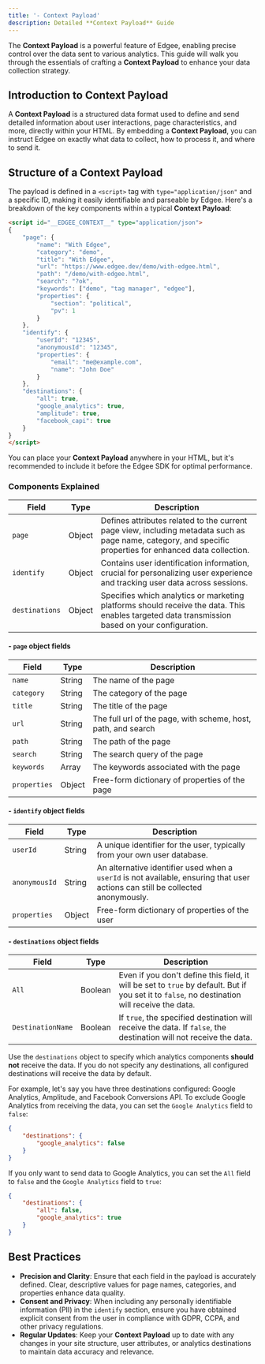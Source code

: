 ```yaml
---
title: '- Context Payload'
description: Detailed **Context Payload** Guide
---
```


The **Context Payload** is a powerful feature of Edgee, enabling precise control over the data sent to various analytics. This guide will walk 
you through the essentials of crafting a **Context Payload** to enhance your data collection strategy.

## Introduction to Context Payload

A **Context Payload** is a structured data format used to define and send detailed information about user interactions, 
page characteristics, and more, directly within your HTML. By embedding a **Context Payload**, you can instruct Edgee on exactly what data 
to collect, how to process it, and where to send it.

## Structure of a Context Payload

The payload is defined in a `<script>` tag with `type="application/json"` and a specific ID, making it easily identifiable and parseable by Edgee. 
Here's a breakdown of the key components within a typical **Context Payload**:

```html
<script id="__EDGEE_CONTEXT__" type="application/json">
{
    "page": {
        "name": "With Edgee",
        "category": "demo",
        "title": "With Edgee",
        "url": "https://www.edgee.dev/demo/with-edgee.html",
        "path": "/demo/with-edgee.html",
        "search": "?ok",
        "keywords": ["demo", "tag manager", "edgee"],
        "properties": {
            "section": "political",
            "pv": 1
        }
    },
    "identify": {
        "userId": "12345",
        "anonymousId": "12345",
        "properties": {
            "email": "me@example.com",
            "name": "John Doe"
        }
    },
    "destinations": {
        "all": true,
        "google_analytics": true,
        "amplitude": true,
        "facebook_capi": true
    }
}
</script>
```

<Note>You can place your **Context Payload** anywhere in your HTML, but it's recommended to include it before the Edgee SDK for optimal performance.</Note>

### Components Explained

Field | Type | Description
----- | ---- | ---
`page` | Object | Defines attributes related to the current page view, including metadata such as page name, category, and specific properties for enhanced data collection.
`identify` | Object | Contains user identification information, crucial for personalizing user experience and tracking user data across sessions.
`destinations` | Object | Specifies which analytics or marketing platforms should receive the data. This enables targeted data transmission based on your configuration.


#### - `page` object fields

Field | Type | Description
----- | ---- | ---
`name` | String | The name of the page
`category` | String | The category of the page
`title` | String | The title of the page
`url` | String | The full url of the page, with scheme, host, path, and search
`path` | String | The path of the page
`search` | String | The search query of the page
`keywords` | Array | The keywords associated with the page
`properties` | Object | Free-form dictionary of properties of the page

#### - `identify` object fields

Field | Type | Description
----- | ---- | ---
`userId` | String | A unique identifier for the user, typically from your own user database.
`anonymousId` | String | An alternative identifier used when a `userId` is not available, ensuring that user actions can still be collected anonymously.
`properties` | Object | Free-form dictionary of properties of the user

#### - `destinations` object fields

Field | Type | Description
----- | ---- | ---
`All` | Boolean | Even if you don't define this field, it will be set to `true` by default. But if you set it to `false`, no destination will receive the data.
`DestinationName` | Boolean | If `true`, the specified destination will receive the data. If `false`, the destination will not receive the data.

Use the `destinations` object to specify which analytics components **should not** receive the data. If you do not specify any destinations, 
all configured destinations will receive the data by default.

For example, let's say you have three destinations configured: Google Analytics, Amplitude, and Facebook Conversions API. 
To exclude Google Analytics from receiving the data, you can set the `Google Analytics` field to `false`:

```json
{
    "destinations": {
        "google_analytics": false
    }
}
```

If you only want to send data to Google Analytics, you can set the `All` field to `false` and the `Google Analytics` field to `true`:
```json
{
    "destinations": {
        "all": false,
        "google_analytics": true
    }
}
```

## Best Practices

- **Precision and Clarity**: Ensure that each field in the payload is accurately defined. Clear, descriptive values for page names, categories, and properties enhance data quality.
- **Consent and Privacy**: When including any personally identifiable information (PII) in the `identify` section, ensure you have obtained explicit consent from the user in compliance with GDPR, CCPA, and other privacy regulations.
- **Regular Updates**: Keep your **Context Payload** up to date with any changes in your site structure, user attributes, or analytics destinations to maintain data accuracy and relevance.

